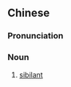 {{also|咝音}}
==Chinese==
{{zh-forms|s=咝音}}
{{wikipedia|lang=zh}}

===Pronunciation===
{{zh-pron
|m=sīyīn
|cat=n
}}

===Noun===
{{zh-noun}}

# {{lb|zh|phonetics}} [[sibilant]]
